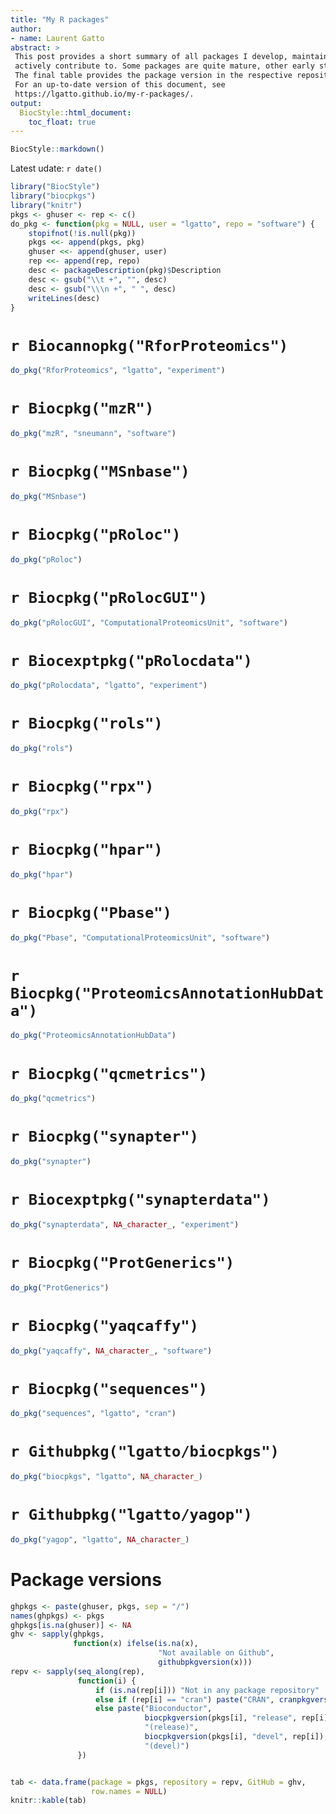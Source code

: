 ```yaml
---
title: "My R packages"
author: 
- name: Laurent Gatto
abstract: >
 This post provides a short summary of all packages I develop, maintain or 
 actively contribute to. Some packages are quite mature, other early stages.
 The final table provides the package version in the respective repositories. 
 For an up-to-date version of this document, see 
 https://lgatto.github.io/my-r-packages/.
output:
  BiocStyle::html_document:
    toc_float: true
---
```


```r
BiocStyle::markdown()
```

Latest udate: `r date()`

```r
library("BiocStyle")
library("biocpkgs")
library("knitr")
pkgs <- ghuser <- rep <- c()
do_pkg <- function(pkg = NULL, user = "lgatto", repo = "software") {
    stopifnot(!is.null(pkg))
    pkgs <<- append(pkgs, pkg)
    ghuser <<- append(ghuser, user)
    rep <<- append(rep, repo)
    desc <- packageDescription(pkg)$Description
    desc <- gsub("\\t +", "", desc)
    desc <- gsub("\\\n +", " ", desc)
    writeLines(desc)
}
```

# `r Biocannopkg("RforProteomics")`

```r
do_pkg("RforProteomics", "lgatto", "experiment")
```

# `r Biocpkg("mzR")` 

```r
do_pkg("mzR", "sneumann", "software")
```


# `r Biocpkg("MSnbase")` 

```r
do_pkg("MSnbase")
```

# `r Biocpkg("pRoloc")` 

```r
do_pkg("pRoloc")
```

# `r Biocpkg("pRolocGUI")` 

```r
do_pkg("pRolocGUI", "ComputationalProteomicsUnit", "software")
```

# `r Biocexptpkg("pRolocdata")` 

```r
do_pkg("pRolocdata", "lgatto", "experiment")
```
		 
# `r Biocpkg("rols")` 

```r
do_pkg("rols")
```

# `r Biocpkg("rpx")` 

```r
do_pkg("rpx")
```

# `r Biocpkg("hpar")` 

```r
do_pkg("hpar")
```

# `r Biocpkg("Pbase")` 

```r
do_pkg("Pbase", "ComputationalProteomicsUnit", "software")
```

# `r Biocpkg("ProteomicsAnnotationHubData")` 

```r
do_pkg("ProteomicsAnnotationHubData")
```

# `r Biocpkg("qcmetrics")` 

```r
do_pkg("qcmetrics")
```

# `r Biocpkg("synapter")` 

```r
do_pkg("synapter")
```

# `r Biocexptpkg("synapterdata")`

```r
do_pkg("synapterdata", NA_character_, "experiment")
```

# `r Biocpkg("ProtGenerics")` 

```r
do_pkg("ProtGenerics")
```

# `r Biocpkg("yaqcaffy")` 

```r
do_pkg("yaqcaffy", NA_character_, "software")
```

# `r Biocpkg("sequences")` 

```r
do_pkg("sequences", "lgatto", "cran")
```

# `r Githubpkg("lgatto/biocpkgs")` 

```r
do_pkg("biocpkgs", "lgatto", NA_character_)
```

# `r Githubpkg("lgatto/yagop")` 


```r
do_pkg("yagop", "lgatto", NA_character_)
```

# Package versions {-}

```r
ghpkgs <- paste(ghuser, pkgs, sep = "/")
names(ghpkgs) <- pkgs
ghpkgs[is.na(ghuser)] <- NA
ghv <- sapply(ghpkgs,
              function(x) ifelse(is.na(x),
                                 "Not available on Github",
                                 githubpkgversion(x)))
repv <- sapply(seq_along(rep),
               function(i) {
                   if (is.na(rep[i])) "Not in any package repository"
                   else if (rep[i] == "cran") paste("CRAN", cranpkgversion(pkgs[i]))
                   else paste("Bioconductor",
                              biocpkgversion(pkgs[i], "release", rep[i]),
                              "(release)",
                              biocpkgversion(pkgs[i], "devel", rep[i]),
                              "(devel)")
               })


tab <- data.frame(package = pkgs, repository = repv, GitHub = ghv,
                  row.names = NULL)
knitr::kable(tab)
```
